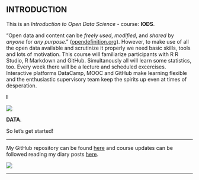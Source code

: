 


## INTRODUCTION


This is an *Introduction to Open Data Science* - course: **IODS**.

"Open data and content can be _freely used_, _modified_, and _shared_ by _anyone_ for _any purpose_." ([opendefinition.org](http://opendefinition.org)). However, to make use of all the open data available and scrutinize it properly we need basic skills, tools and lots of motivation. This course will familiarize participants with R R Studio, R Markdown and GitHub. Simultanously all will learn some statistics, too. Every week there will be a lecture and scheduled excercises. Interactive platforms DataCamp, MOOC and GitHub make learning flexible and the enthusiastic supervisory team keep the spirits up even at times of desperation.

**I**

 ![](https://content.mycutegraphics.com/graphics/hearts/funky-pink-heart.png) 


**DATA**. 

So let's get started!

____
My GitHub repository can be found [here](https://github.com/paap0/IODS-project) and course updates can be followed reading my diary posts [here](https://paap0.github.io/IODS-project/).


![](https://tuhat.helsinki.fi/portal/files/82888635/PBskot.jpg)

____
